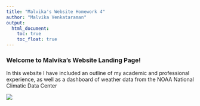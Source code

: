 ```yaml
---
title: "Malvika's Website Homework 4"
author: "Malvika Venkataraman"
output: 
  html_document:
    toc: true
    toc_float: true
---
```


### Welcome to Malvika's Website Landing Page!

In this website I have included an outline of my academic and professional experience, as well as a dashboard of weather data from the NOAA National Climatic Data Center


![](https://media3.giphy.com/media/1vZaqTbmvAj2S9CeZD/giphy.gif?cid=6c09b9528b56ba779b11e287311da3652a31843fc732207f&rid=giphy.gif&ct=s)

